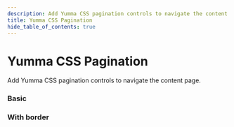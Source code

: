 ```yaml
---
description: Add Yumma CSS pagination controls to navigate the content page.
title: Yumma CSS Pagination
hide_table_of_contents: true
---
```



# Yumma CSS Pagination

Add Yumma CSS pagination controls to navigate the content page.

### Basic

<Preview
  data = {basic}
  useCenter
  usePadding
  useTabs
  useVersion = '1d7891e'
/>

### With border

<Preview
  data = {withBorder}
  useCenter
  usePadding
  useTabs
  useVersion = '1d7891e'
/>